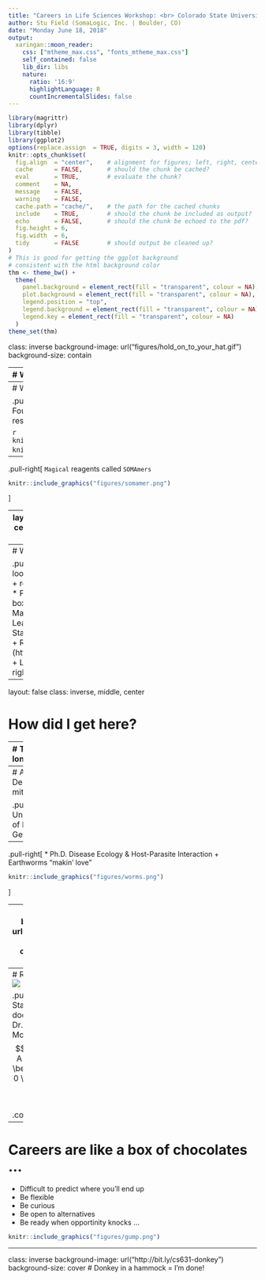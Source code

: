 ```yaml
---
title: "Careers in Life Sciences Workshop: <br> Colorado State University"
author: Stu Field (SomaLogic, Inc. | Boulder, CO)
date: "Monday June 18, 2018"
output:
  xaringan::moon_reader:
    css: ["mtheme_max.css", "fonts_mtheme_max.css"]
    self_contained: false
    lib_dir: libs
    nature:
      ratio: '16:9'
      highlightLanguage: R
      countIncrementalSlides: false
---
```


```r
library(magrittr)
library(dplyr)
library(tibble)
library(ggplot2)
options(replace.assign  = TRUE, digits = 3, width = 120)
knitr::opts_chunk$set(
  fig.align  = "center",    # alignment for figures; left, right, center
  cache      = FALSE,       # should the chunk be cached?  
  eval       = TRUE,        # evaluate the chunk?
  comment    = NA,
  message    = FALSE,
  warning    = FALSE,
  cache.path = "cache/",    # the path for the cached chunks  
  include    = TRUE,        # should the chunk be included as output? 
  echo       = FALSE,       # should the chunk be echoed to the pdf? 
  fig.height = 6,
  fig.width  = 6,
  tidy       = FALSE        # should output be cleaned up? 
)
# This is good for getting the ggplot background 
# consistent with the html background color
thm <- theme_bw() + 
  theme(
    panel.background = element_rect(fill = "transparent", colour = NA), 
    plot.background = element_rect(fill = "transparent", colour = NA),
    legend.position = "top",
    legend.background = element_rect(fill = "transparent", colour = NA),
    legend.key = element_rect(fill = "transparent", colour = NA)
  )
theme_set(thm)
```

class: inverse
background-image: url("figures/hold_on_to_your_hat.gif")
background-size: contain


---
# Who am I? <img src="figures/tidyverse.png" class="title-hex">

.pull-left[
## Stu Field, Ph.D.
* Head R code developer
* Bioinformatics Scientist II
* Statistical tools
* Bioinformatics Dept.
* SomaLogic, Inc.

```r
knitr::include_graphics("figures/mountains.jpg")
```
]
.pull-right[
```r
knitr::include_graphics("figures/tidyverse_all.png")
```
]


---
# What is SomaLogic? <img src="figures/SomaR_01.png" class="title-hex">

.pull-left[
* Proteomics company; Boulder, CO.
* Founded in 2000 by Larry Gold (Pioneer in aptamer research)
* Why Proteomics?

```r
knitr::include_graphics("figures/butterfly.png")
knitr::include_graphics("figures/time.png")
```
]
--
.pull-right[
`Magical` reagents called `SOMAmers`
```r
knitr::include_graphics("figures/somamer.png")
```
]


---
layout: false
class: inverse, center, middle
# What do I do?


---
# What do I do?  <img src="figures/ggplot2.png" class="title-hex"> <img src="figures/Octocat.png" class="title-hex"> <img src="figures/rstudio.png" class="title-hex"> <img src="figures/Rlogonew.png" class="title-hex">

.pull-left[
* Primarily looking for patterns in data:
  + reproducible
  + prediction
* Pattern recognition tool box:
  + Statistical Learning
  + Machine Learning
  + Deep Learning (?); AI (?)
* Statistical Computing Tools:
  + R
  + Python
  + Git, GitHub (https://github.com/stufield)
  + Linux OS; BASH
]
.pull-right[
.code70[
```r
ggplot(mtcars, aes(x = disp, y = mpg)) + 
  geom_point() +
  geom_smooth(method = "loess")
```
]
]


---
layout: false
class: inverse, middle, center

# How did I get here?


---
# Took the long way <img src="figures/canada.png" class="title-hex">

.pull-left[
* University of Guelph, Ontario, Canada
  + Bachelor Environmental Sciences (B.Sc. env)
  + Eerie similarities with CSU
  
```r
knitr::include_graphics("figures/guelph.jpg")
```
]

???
This is a note to self ... or is it?


---
# Auf nach Deutschland mit Dir! <img src="figures/germany.png" class="title-hex">

.pull-left[
University of Münster, Germany
```r
knitr::include_graphics("figures/muenster.jpg")
```
```r
knitr::include_graphics("figures/Lambertikirche.jpg")
```
]
--
.pull-right[
* Ph.D. Disease Ecology & Host-Parasite Interaction
  + Earthworms "makin' love"

```r
knitr::include_graphics("figures/worms.png")
```

]


---
class: inverse
background-image: url("figures/katrina.gif")
background-size: contain
# Short Stop Back in NoLa <img src="figures/usa.png" class="title-hex">


---
# Rocky Mountain High! <img src="figures/ggplot2.png" class="title-hex">

.pull-left[
* Colorado State University
  + Post-doc (Dr. Mike Antolin, Dr. Simon Tavener)
  + Modeling of disease
$$\vec x_1 = \vec x_0 * A \ \hspace{40pt} \ A = \begin{pmatrix} 0   & 0.1 & 0 \\ 0   & 0.1 & 0.9 \\ 0.5 & 0   & 0.95 \\ \end{pmatrix}$$

.code60[
```r
x <- c(100, 50, 20)
A <- matrix(c(0, 0, 0.5, 0.1, 0.1, 0, 0, 0.9, 0.95), ncol = 3)
A
c(x %*% A)
```
]
]
.pull-right[
```r
knitr::include_graphics("figures/wbp.jpg")
```
```r
gen <- 25
out <- matrix(NA, nrow = gen, ncol = length(x))
out[1,] <- x
for (i in 2:gen) out[i, ] <- out[i - 1, ] %*% A
data.frame(out) %>%
  set_names(c("yearlings", "juveniles", "adults")) %>%
  reshape2::melt(value.name = "Pop_size",
                 variable.name = "class") %>%
  dplyr::mutate(time = rep(1:gen, 3)) %>%
  ggplot(aes(x = time, y = Pop_size, color = class)) +
    geom_line()
```
]


---
# Careers are like a box of chocolates ...

* Difficult to predict where you'll end up
* Be flexible
* Be curious
* Be open to alternatives
* Be ready when opportinity knocks ...

```r
knitr::include_graphics("figures/gump.png")
```


---
class: inverse
background-image: url("http://bit.ly/cs631-donkey")
background-size: cover
# Donkey in a hammock = I'm done!

